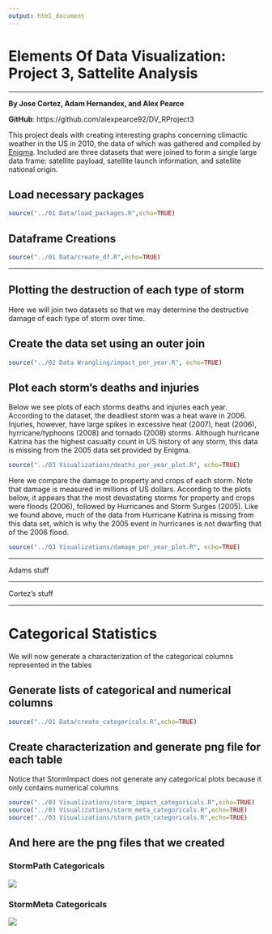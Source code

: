 ```yaml
---
output: html_document
---
```

Elements Of Data Visualization: Project 3, Sattelite Analysis
===

***

__By Jose Cortez, Adam Hernandex, and Alex Pearce__

__GitHub__: https://github.com/alexpearce92/DV_RProject3

This project deals with creating interesting graphs concerning climactic weather in the US in 2010, the data of which was gathered and compiled by [Enigma](https://app.enigma.io/search/source/us.gov.noaa.ncdc.stormevents). Included are three datasets that were joined to form a single large data frame: satellite payload, satellite launch information, and satellite national origin.

## Load necessary packages
```r
source("../01 Data/load_packages.R",echo=TRUE)
```

## Dataframe Creations
```r
source("../01 Data/create_df.R",echo=TRUE)
```

***

## Plotting the destruction of each type of storm

Here we will join two datasets so that we may determine the destructive damage of each type of storm over time.

## Create the data set using an outer join
```r
source("../02 Data Wrangling/impact_per_year.R", echo=TRUE)
```

## Plot each storm's deaths and injuries

Below we see plots of each storms deaths and injuries each year. According to the dataset, the deadliest storm was a heat wave in 2006. Injuries, however, have large spikes in excessive heat (2007), heat (2006), hyrricane/typhoons (2008) and tornado (2008) storms. Although hurricane Katrina has the highest casualty count in US history of any storm, this data is missing from the 2005 data set provided by Enigma. 
```r
source("../03 Visualizations/deaths_per_year_plot.R", echo=TRUE)
```

Here we compare the damage to property and crops of each storm. Note that damage is measured in millions of US dollars. According to the plots below, it appears that the most devastating storms for property and crops were floods (2006), followed by Hurricanes and Storm Surges (2005). Like we found above, much of the data from Hurricane Katrina is missing from this data set, which is why the 2005 event in hurricanes is not dwarfing that of the 2006 flood.
```r
source("../03 Visualizations/damage_per_year_plot.R", echo=TRUE)
```

***

Adams stuff

***

Cortez's stuff

***

# Categorical Statistics

We will now generate a characterization of the categorical columns represented in the tables

## Generate lists of categorical and numerical columns
```r
source("../01 Data/create_categoricals.R",echo=TRUE)
```

## Create characterization and generate png file for each table

Notice that StormImpact does not generate any categorical plots because it only contains numerical columns
```r
source("../03 Visualizations/storm_impact_categoricals.R",echo=TRUE)
source("../03 Visualizations/storm_meta_categoricals.R",echo=TRUE)
source("../03 Visualizations/storm_path_categoricals.R",echo=TRUE)
```

## And here are the png files that we created

### StormPath Categoricals
![](./StormPathCategoricals.png)

### StormMeta Categoricals
![](./StormMetaCategoricals.png)
